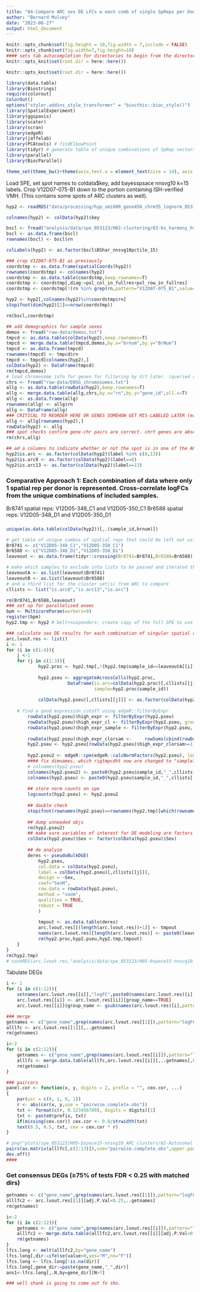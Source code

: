 ```yaml
---
title: "04-Compare ARC sex DE LFCs w each comb of single SpReps per Donor"
author: "Bernard Mulvey"
date: "2023-06-27"
output: html_document
---
```


```r
knitr::opts_chunk$set(fig.height = 10,fig.width = 7,include = FALSE)
knitr::opts_chunk$set(fig.width=7,fig.height=10)
#### sets tab autocompletion for directories to begin from the directory containing the .Rproj session, instead of the script's directory if different
knitr::opts_knit$set(root.dir = here::here())

knitr::opts_knit$set(root.dir = here::here())

library(data.table)
library(Biostrings)
require(colorout)
ColorOut()
options("styler.addins_style_transformer" = "biocthis::bioc_style()")
library(SpatialExperiment)
library(ggspavis)
library(scater)
library(scran)
library(edgeR)
library(jaffelab)
library(PCAtools) # findElbowPoint
library(tidyr) # generate table of unique combinations of SpRep vectors
library(parallel)
library(BiocParallel)

theme_set(theme_bw()+theme(axis.text.x = element_text(size = 14), axis.title.x = element_text(size = 16), axis.text.y = element_text(size = 14), axis.title.y = element_text(size =16), plot.title = element_text(size = 20,hjust=0.5), strip.text = element_text(size=18), legend.text = element_text(size=10), legend.title = element_text(size=11,hjust=0.5)))
```

Load SPE, set spot names to coldata$key, add bayesspsace nnsvg10 k=15 labels. Crop V12D07-075-B1 down to the portion containing ISH-verified VMH. (This contains some spots of ARC clusters as well).
```r
hyp2 <- readRDS("data/processing/hyp_umi600_gene450_chrm35_lognorm_053123.RDS")

colnames(hyp2) <- colData(hyp2)$key

bscl <- fread("analysis/data/spe_053123/H02-clustering/03-bs_harmony_hvg1020_nnsvg1020_9-15-20-31_out/BSpace_Harmony_nnsvg10pctile_15.txt")
bscl <- as.data.frame(bscl)
rownames(bscl) <- bscl$rn

colLabels(hyp2) <- as.factor(bscl$BShar_nnsvg10pctile_15)

### crop V12D07-075-B1 as previously
coordstmp <- as.data.frame(spatialCoords(hyp2))
rownames(coordstmp) <- colnames(hyp2)
coordstmp <- as.data.table(coordstmp,keep.rownames=T)
coordstmp <- coordstmp[,diag:=pxl_col_in_fullres+pxl_row_in_fullres]
coordstmp <- coordstmp[!(rn %in% grep(rn,pattern="V12D07-075_B1",value=T)&diag>30000)]

hyp2 <- hyp2[,colnames(hyp2)%in%coordstmp$rn]
stopifnot(dim(hyp2)[2]==nrow(coordstmp))

rm(bscl,coordstmp)

## add demographics for sample sexes
demos <- fread("raw-data/demos.txt")
tmpcd <- as.data.table(colData(hyp2),keep.rownames=T)
tmpcd <- merge.data.table(tmpcd,demos,by.x="brnum",by.y="BrNum")
tmpcd <- as.data.frame(tmpcd)
rownames(tmpcd) <- tmpcd$rn
tmpcd <- tmpcd[colnames(hyp2),]
colData(hyp2) <- DataFrame(tmpcd) 
rm(tmpcd,demos)
# load chromosome info for genes for filtering by X/Y later. (queried rownames of hyp2 in biomart human genes v 109 for this.)
chrs <- fread("raw-data/ENSG_chromosomes.txt")
allg <- as.data.table(rowData(hyp2),keep.rownames=T)
allg <- merge.data.table(allg,chrs,by.x="rn",by.y="gene_id",all.x=T)
allg <- as.data.frame(allg)
rownames(allg) <- allg$rn
allg <- DataFrame(allg)
### CRITICAL TO REORDER HERE OR GENES SOMEHOW GET MIS-LABELED LATER (easy test for this is examining DDX3Y expression spotplot in hyp2 now vs after)
allg <- allg[rownames(hyp2),]
rowData(hyp2) <- allg
### spot checks confirm gene-chr pairs are correct. chrY genes are absent in female samples up to this point.
rm(chrs,allg)

## ad a columns to indicate whether or not the spot is in one of the ARC clustesr (8 OR 13)
hyp2$is.arc <- as.factor(colData(hyp2)$label %in% c(8,13))
hyp2$is.arc8 <- as.factor(colData(hyp2)$label==8)
hyp2$is.arc13 <- as.factor(colData(hyp2)$label==13)
```

### Comparative Approach 1: Each combination of data where only 1 spatial rep per donor is represented. Cross-correlate logFCs from the unique combinations of included samples.

Br8741 spatial reps: V12D05-348_C1 and V12D05-350_C1
Br6588 spatial reps: V12D05-348_D1 and V12D05-350_D1

### 
```r
unique(as.data.table(colData(hyp2))[,.(sample_id,brnum)])

# get table of unique combos of spatial reps that could be left out using tidyr::crossing(), which won't change the characters to factors (unlike expand.grid), per https://stackoverflow.com/a/50957414 . keep this table later so we add the LFCs etc
Br8741 <- c("V12D05-348_C1","V12D05-350_C1")
Br6588 <- c("V12D05-348_D1","V12D05-350_D1")
leaveout <- as.data.frame(tidyr::crossing(Br8741=Br8741,Br6588=Br6588))

# make which samples to exclude into lists to be passed and iterated thru in bpmapply
leaveoutA <- as.list(leaveout$Br8741)
leaveoutB <- as.list(leaveout$Br6588)
# and a third list for the cluster set(s) from ARC to compare
cllists <- list("is.arc8","is.arc13","is.arc")

rm(Br8741,Br6588,leaveout)
### set up for parallelized exeec
bpm <- MulticoreParam(workers=9)
register(bpm)
hyp2.tmp <- hyp2 # belt+suspenders: create copy of the full SPE to use for subsetting to avoid modification of the full object in case we need later 

### calculate sex DE results for each combination of singular spatial reps without additional adjustments
arc.lvout.res <- list()
i <- 1
for (i in c(1:4)){
    j <-1
    for (j in c(1:3)){
            hyp2.proc <- hyp2.tmp[,!(hyp2.tmp$sample_id==leaveoutA[[i]])&!(hyp2.tmp$sample_id==leaveoutB[[i]])]
            
            hyp2.pseu <- aggregateAcrossCells(hyp2.proc,
                       DataFrame(is.arc=colData(hyp2.proc)[,cllists[[j]]],
                                 sample=hyp2.proc$sample_id))
        
            colData(hyp2.pseu)[,cllists[[j]]] <- as.factor(colData(hyp2.pseu)[,cllists[[j]]])
    
    # find a good expression cutoff using edgeR::filterByExpr
        rowData(hyp2.pseu)$high_expr <- filterByExpr(hyp2.pseu)
        rowData(hyp2.pseu)$high_expr_cl <- filterByExpr(hyp2.pseu, group = colData(hyp2.pseu)[,cllists[[j]]])
        rowData(hyp2.pseu)$high_expr_sample <- filterByExpr(hyp2.pseu, group = hyp2.pseu$sample)
    
        rowData(hyp2.pseu)$high_expr_clorsam <-     rowSums(cbind(rowData(hyp2.pseu)$high_expr_sample,rowData(hyp2.pseu)$high_expr_cl))
        hyp2.pseu <- hyp2.pseu[rowData(hyp2.pseu)$high_expr_clorsam>=1]
        
        hyp2.pseu2 <- edgeR::cpm(edgeR::calcNormFactors(hyp2.pseu), log = TRUE, prior.count = 0.1)
        #### fix dimnames, which rigtmpcdht now are changed to "sample1, sample2...":
        # colnames(hyp2.pseu)
        colnames(hyp2.pseu2) <- paste0(hyp2.pseu$sample_id,"_",cllists[[j]])
        colnames(hyp2.pseu) <- paste0(hyp2.pseu$sample_id,"_",cllists[[j]])
        
        ## store norm counts on spe
        logcounts(hyp2.pseu) <- hyp2.pseu2
        
        ## double check
        stopifnot(rownames(hyp2.pseu)==rownames(hyp2.tmp)[which(rownames(hyp2.tmp) %in% rownames(hyp2.pseu))])
    
        ## dump unneeded objs
        rm(hyp2.pseu2)
        ## make sure variables of interest for DE modeling are factors
        colData(hyp2.pseu)$Sex <- factor(colData(hyp2.pseu)$Sex)
        
        ## de analyze
        deres <- pseudoBulkDGE(
            hyp2.pseu,
            col.data = colData(hyp2.pseu),
            label = colData(hyp2.pseu)[,cllists[[j]]],
            design = ~Sex,
            coef="SexM",
            row.data = rowData(hyp2.pseu),
            method = "voom",
            qualities = TRUE,
            robust = TRUE
            )
        
            tmpout <- as.data.table(deres)
            arc.lvout.res[[(length(arc.lvout.res))+1]] <- tmpout
            names(arc.lvout.res)[length(arc.lvout.res)] <- paste0(leaveoutA[[i]],"_",leaveoutB[[i]],"_",cllists[[j]])
            rm(hyp2.proc,hyp2.pseu,hyp2.tmp,tmpout)
    }
}
rm(hyp2.tmp)
# saveRDS(arc.lvout.res,"analysis/data/spe_053123/H05-bspace15-nnsvg10_ARC_clusters/singleSpReps_ARCclusters-sexDE_reslist_named-by-excluded-samples-and-tested-cluster.RDS")
```


Tabulate DEGs
```r

i <- 1
for (i in c(1:12)){
    setnames(arc.lvout.res[[i]],"logFC",paste0(names(arc.lvout.res)[i],"_logFC"))
    arc.lvout.res[[i]] <- arc.lvout.res[[i]][group_name==TRUE]
    arc.lvout.res[[i]]$group_name <- gsub(names(arc.lvout.res)[i],pattern="^.*_.*_.*_.*_(is\\.ar.*)$",replacement="\\1")}

### merge
getnames <- c("gene_name",grep(names(arc.lvout.res[[1]]),pattern="logFC",value=T))
alllfc <- arc.lvout.res[[1]][,..getnames]
rm(getnames)

i<-2
for (i in c(2:12)){
    getnames <- c("gene_name",grep(names(arc.lvout.res[[i]]),pattern="logFC",value=T))
    alllfc <- merge.data.table(alllfc,arc.lvout.res[[i]][,..getnames],by="gene_name",all.x=T,all.y=T)
    rm(getnames)
}

### paircors
panel.cor <- function(x, y, digits = 2, prefix = "", cex.cor, ...)
{
    par(usr = c(0, 1, 0, 1))
    r <- abs(cor(x, y,use = "pairwise.complete.obs"))
    txt <- format(c(r, 0.123456789), digits = digits)[1]
    txt <- paste0(prefix, txt)
    if(missing(cex.cor)) cex.cor <- 0.8/strwidth(txt)
    text(0.5, 0.5, txt, cex = cex.cor * r)
}

# png("plots/spe_053123/H05-bspace15-nnsvg10_ARC_clusters/02-Autosomal Sex DEGs-no SpRep adjustment, postcrop V12D07075B1/pbulk_sexDE-LFC_correls_onesprep-per-donor_eaARCgrouping.png",height=5000,width=5000)
pairs(as.matrix(alllfc[,c(2:13)]),use="pairwise.complete.obs",upper.panel=panel.cor)
dev.off()
####
```

### Get consensus DEGs (≥75% of tests FDR < 0.25 with matched dirs)
```r
getnames <- c("gene_name",grep(names(arc.lvout.res[[1]]),pattern="logFC",value=T))
alllfc2 <- arc.lvout.res[[1]][adj.P.Val<0.25,..getnames]
rm(getnames)

i<-2
for (i in c(2:12)){
    getnames <- c("gene_name",grep(names(arc.lvout.res[[i]]),pattern="logFC",value=T))
    alllfc2 <- merge.data.table(alllfc2,arc.lvout.res[[i]][adj.P.Val<0.25,..getnames],by="gene_name",all.x=T,all.y=T)
    rm(getnames)
}
lfcs.long <- melt(alllfc2,by="gene_name")
lfcs.long[,dir:=ifelse(value>0,yes="M",no="F")]
lfcs.long <- lfcs.long[!is.na(dir)]
lfcs.long[,gene_dir:=paste(gene_name,"_",dir)]
ans1<-lfcs.long[,.N,by=gene_dir][N>7]

### well shank is going to come out fo sho.

```
